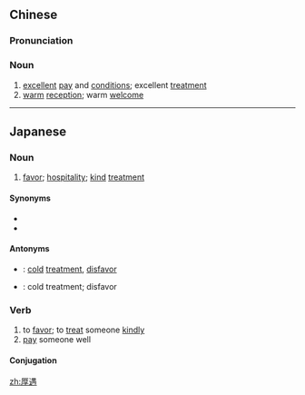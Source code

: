 ==Chinese==
{{zh-forms}}

===Pronunciation===
{{zh-pron
|m=hòuyù
|cat=n
}}

===Noun===
{{zh-noun}}

# [[excellent]] [[pay]] and [[condition]]s; excellent [[treatment]]
# [[warm]] [[reception]]; warm [[welcome]]

----

==Japanese==
{{ja-kanjitab|こう|ぐう|yomi=on}}

===Noun===
{{ja-noun|こうぐう}}

# [[favor]]; [[hospitality]]; [[kind]] [[treatment]]

====Synonyms====
* {{ja-r|優遇|ゆうぐう}}
* {{ja-r|贔屓|ひいき}}

====Antonyms====
* {{ja-r|薄遇|はくぐう}}: [[cold]] [[treatment]], [[disfavor]]
* {{ja-r|冷遇|れいぐう}}: cold treatment; disfavor

===Verb===
{{ja-verb-suru|こうぐう}}

# to [[favor]]; to [[treat]] someone [[kindly]]
# [[pay]] someone well

====Conjugation====
{{ja-suru|こうぐう}}

[[zh:厚遇]]